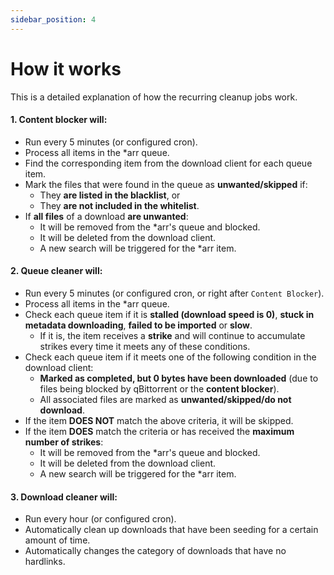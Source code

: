 ```yaml
---
sidebar_position: 4
---
```


# How it works

This is a detailed explanation of how the recurring cleanup jobs work.

#### 1. **Content blocker** will:
   - Run every 5 minutes (or configured cron).
   - Process all items in the *arr queue.
   - Find the corresponding item from the download client for each queue item.
   - Mark the files that were found in the queue as **unwanted/skipped** if:
     - They **are listed in the blacklist**, or
     - They **are not included in the whitelist**.
   - If **all files** of a download **are unwanted**:
     - It will be removed from the *arr's queue and blocked.
     - It will be deleted from the download client.
     - A new search will be triggered for the *arr item.
#### 2. **Queue cleaner** will:
   - Run every 5 minutes (or configured cron, or right after `Content Blocker`).
   - Process all items in the *arr queue.
   - Check each queue item if it is **stalled (download speed is 0)**, **stuck in metadata downloading**, **failed to be imported** or **slow**.
     - If it is, the item receives a **strike** and will continue to accumulate strikes every time it meets any of these conditions.
   - Check each queue item if it meets one of the following condition in the download client:
     - **Marked as completed, but 0 bytes have been downloaded** (due to files being blocked by qBittorrent or the **content blocker**).
     - All associated files are marked as **unwanted/skipped/do not download**.
   - If the item **DOES NOT** match the above criteria, it will be skipped.
   - If the item **DOES** match the criteria or has received the **maximum number of strikes**:
     - It will be removed from the *arr's queue and blocked.
     - It will be deleted from the download client.
     - A new search will be triggered for the *arr item.
#### 3. **Download cleaner** will:
   - Run every hour (or configured cron).
   - Automatically clean up downloads that have been seeding for a certain amount of time.
   - Automatically changes the category of downloads that have no hardlinks.